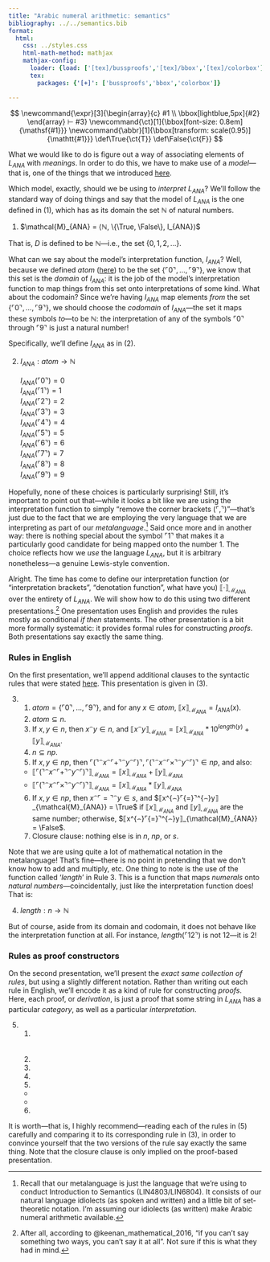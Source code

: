 ```yaml
---
title: "Arabic numeral arithmetic: semantics"
bibliography: ../../semantics.bib
format:
  html:
    css: ../styles.css
    html-math-method: mathjax
    mathjax-config:
      loader: {load: ['[tex]/bussproofs','[tex]/bbox','[tex]/colorbox']}
      tex:
        packages: {'[+]': ['bussproofs','bbox','colorbox']}

---
```


::: {.hidden}
$$
\newcommand{\expr}[3]{\begin{array}{c}
#1 \\
\bbox[lightblue,5px]{#2}
\end{array} ⊢ #3}
\newcommand{\ct}[1]{\bbox[font-size: 0.8em]{\mathsf{#1}}}
\newcommand{\abbr}[1]{\bbox[transform: scale(0.95)]{\mathtt{#1}}}
\def\True{\ct{T}}
\def\False{\ct{F}}
$$
:::

What we would like to do is figure out a way of associating elements of $L_{ANA}$ with *meanings*.
In order to do this, we have to make use of a *model*---that is, one of the things that we introduced [here](overview.html).

Which model, exactly, should we be using to *interpret* $L_{ANA}$?
We'll follow the standard way of doing things and say that the model of $L_{ANA}$ is the one defined in (@ex-ana-model), which has as its domain the set $ℕ$ of natural numbers.

(@ex-ana-model) $\mathcal{M}_{ANA} = ⟨ℕ, \{\True, \False\}, I_{ANA}⟩$

That is, $D$ is defined to be $ℕ$---i.e., the set $\{0, 1, 2, ...\}$.

What can we say about the model's interpretation function, $I_{ANA}$?
Well, because we defined $atom$ ([here](ana_syntax.html)) to be the set $\{⌜0⌝, ..., ⌜9⌝\}$, we know that this set is the *domain* of $I_{ANA}$:
it is the job of the model's interpretation function to map things from this set onto interpretations of some kind.
What about the codomain?
Since we're having $I_{ANA}$ map elements *from* the set $\{⌜0⌝, ..., ⌜9⌝\}$, we should choose the *codomain* of $I_{ANA}$---the set it maps these symbols *to*---to be $ℕ$:
the interpretation of any of the symbols $⌜0⌝$ through $⌜9⌝$ is just a natural number!

Specifically, we'll define $I_{ANA}$ as in (@ex-ana_atom_interp).

(@ex-ana_atom_interp) $I_{ANA} : atom → ℕ$ <br><br> 
	$I_{ANA}(⌜0⌝) = 0$ <br>
	$I_{ANA}(⌜1⌝) = 1$ <br>
	$I_{ANA}(⌜2⌝) = 2$ <br>
	$I_{ANA}(⌜3⌝) = 3$ <br>
	$I_{ANA}(⌜4⌝) = 4$ <br>
	$I_{ANA}(⌜5⌝) = 5$ <br>
	$I_{ANA}(⌜6⌝) = 6$ <br>
	$I_{ANA}(⌜7⌝) = 7$ <br>
	$I_{ANA}(⌜8⌝) = 8$ <br>
	$I_{ANA}(⌜9⌝) = 9$ <br>

Hopefully, none of these choices is particularly surprising!
Still, it's important to point out that---while it looks a bit like we are using the interpretation function to simply "remove the corner brackets ($⌜, ⌝$)"---that's just due to the fact that we are employing the very language that we are interpreting as part of our *metalanguage*.^[
	Recall that our metalanguage is just the language that we're using to conduct Introduction to Semantics (LIN4803/LIN6804).
	It consists of our natural language idiolects (as spoken and written) and a little bit of set-theoretic notation.
	I'm assuming our idiolects (as written) make Arabic numeral arithmetic available.
]
Said once more and in another way:
there is nothing special about the symbol $⌜1⌝$ that makes it a particularly good candidate for being mapped onto the number 1.
The choice reflects how we *use* the language $L_{ANA}$, but it is arbitrary nonetheless---a genuine Lewis-style convention.

Alright.
The time has come to define our interpretation function (or "interpretation brackets", "denotation function", what have you) $⟦·⟧_{\mathcal{M}_{ANA}}$ over the entirety of $L_{ANA}$.
We will show how to do this using two different presentations.^[
	After all, according to @keenan_mathematical_2016, "if you can't say something two ways, you can't say it at all".
	Not sure if this is what they had in mind.
]
One presentation uses English and provides the rules mostly as conditional *if then* statements.
The other presentation is a bit more formally systematic:
it provides formal rules for constructing *proofs*.
Both presentations say exactly the same thing.

### Rules in English

On the first presentation, we'll append additional clauses to the syntactic rules that were stated [here](ana_syntax.html).
This presentation is given in (@ex-ana-semantics).

(@ex-ana-semantics) 1. $atom = \{⌜0⌝, ..., ⌜9⌝\}$, and for any $x ∈ atom$, $⟦x⟧_{\mathcal{M}_{ANA}} = I_{ANA}(x)$.
	2. $atom ⊆ n$.
	3. If $x, y ∈ n$, then $x^{⌢}y ∈ n$, and $⟦x^{⌢}y⟧_{\mathcal{M}_{ANA}} = ⟦x⟧_{\mathcal{M}_{ANA}} * 10^{length(y)} + ⟦y⟧_{\mathcal{M}_{ANA}}$.
	4. $n ⊆ np$.
	5. If $x, y ∈ np$, then $⌜(⌝^{⌢}x^{⌢}⌜+⌝^{⌢}y^{⌢}⌜)⌝, ⌜(⌝^{⌢}x^{⌢}⌜×⌝^{⌢}y^{⌢}⌜)⌝ ∈ np$, and also:
		
	- $⟦⌜(⌝^{⌢}x^{⌢}⌜+⌝^{⌢}y^{⌢}⌜)⌝⟧_{\mathcal{M}_{ANA}} =⟦x⟧_{\mathcal{M}_{ANA}} + ⟦y⟧_{\mathcal{M}_{ANA}}$
	- $⟦⌜(⌝^{⌢}x^{⌢}⌜×⌝^{⌢}y^{⌢}⌜)⌝⟧_{\mathcal{M}_{ANA}} =⟦x⟧_{\mathcal{M}_{ANA}} * ⟦y⟧_{\mathcal{M}_{ANA}}$
	6. If $x, y ∈ np$, then $x^{⌢}⌜{=}⌝^{⌢}y ∈ s$, and $⟦x^{⌢}⌜{=}⌝^{⌢}y⟧_{\mathcal{M}_{ANA}} = \True$ if $⟦x⟧_{\mathcal{M}_{ANA}}$ and $⟦y⟧_{\mathcal{M}_{ANA}}$ are the same number;
		otherwise, $⟦x^{⌢}⌜{=}⌝^{⌢}y⟧_{\mathcal{M}_{ANA}} = \False$.
	7. Closure clause:
		nothing else is in $n$, $np$, or $s$.

Note that we are using quite a lot of mathematical notation in the metalanguage!
That's fine---there is no point in pretending that we don't know how to add and multiply, etc.
One thing to note is the use of the function called '$length$' in Rule 3.
This is a function that maps *numerals* onto *natural numbers*---coincidentally, just like the interpretation function does!
That is:

(@ex-length-function) $length : n → ℕ$

But of course, aside from its domain and codomain, it does not behave like the interpretation function at all.
For instance, $length(⌜12⌝)$ is not $12$---it is $2$!

### Rules as proof constructors

On the second presentation, we'll present the *exact same collection of rules*, but using a slightly different notation.
Rather than writing out each rule in English, we'll encode it as a kind of rule for constructing *proofs*.
Here, each proof, or *derivation*, is just a proof that some string in $L_{ANA}$ has a particular *category*, as well as a particular *interpretation*.

(@ex-ana-proofs) 1. \begin{prooftree}\AxiomC{$⟨⌜0⌝, I_{ANA}(⌜0⌝)⟩ ⊢ atom$}\end{prooftree} <br>
	\begin{prooftree}\AxiomC{$⟨⌜1⌝, I_{ANA}(⌜1⌝)⟩ ⊢ atom$}\end{prooftree} <br>
	\begin{prooftree}\AxiomC{⋮}\end{prooftree} <br>
	\begin{prooftree}\AxiomC{$⟨⌜9⌝, I_{ANA}(⌜9⌝)⟩ ⊢ atom$}\end{prooftree}
	2. \begin{prooftree}
		\AxiomC{$⟨x, ⟦x⟧_{\mathcal{M}_{ANA}}⟩ ⊢ atom$}
		\UnaryInfC{$⟨x, ⟦x⟧_{\mathcal{M}_{ANA}}⟩ ⊢ n$}
		\end{prooftree}
	3. \begin{prooftree}
		\AxiomC{$⟨x, ⟦x⟧_{\mathcal{M}_{ANA}}⟩ ⊢ n$}
		\AxiomC{$⟨y, ⟦y⟧_{\mathcal{M}_{ANA}}⟩ ⊢ n$}
		\BinaryInfC{$⟨x^{⌢}y, ⟦x⟧_{\mathcal{M}_{ANA}} * 10^{length(y)} + ⟦y⟧_{\mathcal{M}_{ANA}}⟩ ⊢ n$}
		\end{prooftree}
	4. \begin{prooftree}
		\AxiomC{$⟨x, ⟦x⟧_{\mathcal{M}_{ANA}}⟩ ⊢ n$}
		\UnaryInfC{$⟨x, ⟦x⟧_{\mathcal{M}_{ANA}}⟩ ⊢ np$}
		\end{prooftree}
	5. 
	- \begin{prooftree}
		\AxiomC{$⟨x, ⟦x⟧_{\mathcal{M}_{ANA}}⟩ ⊢ np$}
		\AxiomC{$⟨y, ⟦y⟧_{\mathcal{M}_{ANA}}⟩ ⊢ np$}
		\BinaryInfC{$⟨⌜(⌝^{⌢}x^{⌢}⌜+⌝^{⌢}y^{⌢}⌜)⌝, ⟦x⟧_{\mathcal{M}_{ANA}} + ⟦y⟧_{\mathcal{M}_{ANA}}⟩ ⊢ np$}
		\end{prooftree}
	- \begin{prooftree}
		\AxiomC{$⟨x, ⟦x⟧_{\mathcal{M}_{ANA}}⟩ ⊢ np$}
		\AxiomC{$⟨y, ⟦y⟧_{\mathcal{M}_{ANA}}⟩ ⊢ np$}
		\BinaryInfC{$⟨⌜(⌝^{⌢}x^{⌢}⌜×⌝^{⌢}y^{⌢}⌜)⌝, ⟦x⟧_{\mathcal{M}_{ANA}} * ⟦y⟧_{\mathcal{M}_{ANA}}⟩ ⊢ np$}
		\end{prooftree}
	6. \begin{prooftree}
		\AxiomC{$⟨x, ⟦x⟧_{\mathcal{M}_{ANA}}⟩ ⊢ np$}
		\AxiomC{$⟨y, ⟦y⟧_{\mathcal{M}_{ANA}}⟩ ⊢ np$}
		\BinaryInfC{$⟨⌜(⌝^{⌢}x^{⌢}⌜{=}⌝^{⌢}y^{⌢}⌜)⌝, ⟦x⟧_{\mathcal{M}_{ANA}} = ⟦y⟧_{\mathcal{M}_{ANA}}⟩ ⊢ s$}
		\end{prooftree}

It is worth---that is, I highly recommend---reading each of the rules in (@ex-ana-proofs) carefully and comparing it to its corresponding rule in (@ex-ana-semantics), in order to convince yourself that the two versions of the rule say exactly the same thing.
Note that the closure clause is only implied on the proof-based presentation.
